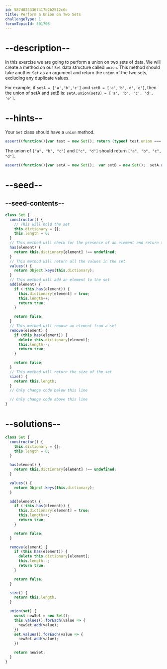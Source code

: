 ```yaml
---
id: 587d8253367417b2b2512c6c
title: Perform a Union on Two Sets
challengeType: 1
forumTopicId: 301708
---
```


# --description--

In this exercise we are going to perform a union on two sets of data. We will create a method on our `Set` data structure called `union`. This method should take another `Set` as an argument and return the `union` of the two sets, excluding any duplicate values.

For example, if `setA = ['a','b','c']` and `setB = ['a','b','d','e']`, then the union of setA and setB is: `setA.union(setB) = ['a', 'b', 'c', 'd', 'e']`.

# --hints--

Your `Set` class should have a `union` method.

```js
assert((function(){var test = new Set(); return (typeof test.union === 'function')})());
```

The union of `["a", "b", "c"]` and `["c", "d"]` should return `["a", "b", "c", "d"]`.

```js
assert((function(){var setA = new Set();  var setB = new Set();  setA.add('a');  setA.add('b');  setA.add('c');  setB.add('c');  setB.add('d');  var unionSetAB = setA.union(setB); var final = unionSetAB.values(); return (final.indexOf('a') !== -1 && final.indexOf('b') !== -1 && final.indexOf('c') !== -1 && final.indexOf('d') !== -1 && final.length === 4)})());
```

# --seed--

## --seed-contents--

```js
class Set {
  constructor() {
    // This will hold the set
    this.dictionary = {};
    this.length = 0;
  }
  // This method will check for the presence of an element and return true or false
  has(element) {
    return this.dictionary[element] !== undefined;
  }
  // This method will return all the values in the set
  values() {
    return Object.keys(this.dictionary);
  }
  // This method will add an element to the set
  add(element) {
    if (!this.has(element)) {
      this.dictionary[element] = true;
      this.length++;
      return true;
    }

    return false;
  }
  // This method will remove an element from a set
  remove(element) {
    if (this.has(element)) {
      delete this.dictionary[element];
      this.length--;
      return true;
    }

    return false;
  }
  // This method will return the size of the set
  size() {
    return this.length;
  }
  // Only change code below this line

  // Only change code above this line
}
```

# --solutions--

```js
class Set {
  constructor() {
    this.dictionary = {};
    this.length = 0;
  }

  has(element) {
    return this.dictionary[element] !== undefined;
  }

  values() {
    return Object.keys(this.dictionary);
  }

  add(element) {
    if (!this.has(element)) {
      this.dictionary[element] = true;
      this.length++;
      return true;
    }

    return false;
  }

  remove(element) {
    if (this.has(element)) {
      delete this.dictionary[element];
      this.length--;
      return true;
    }

    return false;
  }

  size() {
    return this.length;
  }

  union(set) {
    const newSet = new Set();
    this.values().forEach(value => {
      newSet.add(value);
    })
    set.values().forEach(value => {
      newSet.add(value);
    })

    return newSet;
  }
}
```
